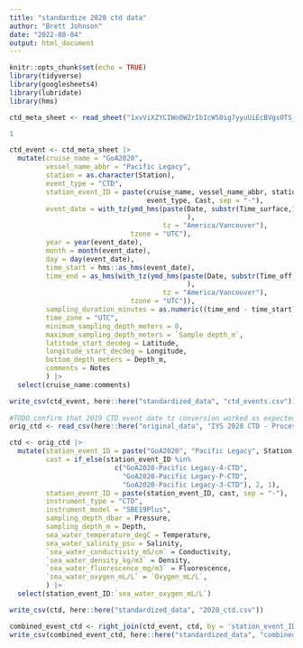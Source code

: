 ```yaml
---
title: "standardize 2020 ctd data"
author: "Brett Johnson"
date: "2022-08-04"
output: html_document
---
```


```r
knitr::opts_chunk$set(echo = TRUE)
library(tidyverse)
library(googlesheets4)
library(lubridate)
library(hms)
```

```r
ctd_meta_sheet <- read_sheet("1xvViXZYCIWo0WZrIbIcWS0ig7yyuUiEcBVgsOTS_Yq8", sheet = "CTD metadata") 

1

ctd_event <- ctd_meta_sheet |> 
  mutate(cruise_name = "GoA2020",
         vessel_name_abbr = "Pacific Legacy",
         station = as.character(Station),
         event_type = "CTD",
         station_event_ID = paste(cruise_name, vessel_name_abbr, station,
                                  event_type, Cast, sep = "-"),
         event_date = with_tz(ymd_hms(paste(Date, substr(Time_surface,12,19)
                                            ), 
                                      tz = "America/Vancouver"),
                              tzone = "UTC"),
         year = year(event_date),
         month = month(event_date),
         day = day(event_date),
         time_start = hms::as_hms(event_date),
         time_end = as_hms(with_tz(ymd_hms(paste(Date, substr(Time_off,12,19)
                                            ), 
                                      tz = "America/Vancouver"),
                              tzone = "UTC")),
         sampling_duration_minutes = as.numeric((time_end - time_start)/60) ,
         time_zone = "UTC",
         minimum_sampling_depth_meters = 0,
         maximum_sampling_depth_meters = `Sample depth_m`,
         latitude_start_decdeg = Latitude,
         longitude_start_decdeg = Longitude,
         bottom_depth_meters = Depth_m,
         comments = Notes
         ) |> 
  select(cruise_name:comments)

write_csv(ctd_event, here::here("standardized_data", "ctd_events.csv"))
         
#TODO confirm that 2019 CTD event date tz conversion worked as expected, also confirm that time start and time end are UTC times
orig_ctd <- read_csv(here::here("original_data", "IYS 2020 CTD - Processed 20200415.csv"))

ctd <- orig_ctd |> 
  mutate(station_event_ID = paste("GoA2020", "Pacific Legacy", Station, "CTD", sep = "-"),
         cast = if_else(station_event_ID %in% 
                          c("GoA2020-Pacific Legacy-4-CTD",
                            "GoA2020-Pacific Legacy-P-CTD", 
                            "GoA2020-Pacific Legacy-3-CTD"), 2, 1),
         station_event_ID = paste(station_event_ID, cast, sep = "-"),
         instrument_type = "CTD",
         instrument_model = "SBE19Plus",
         sampling_depth_dbar = Pressure,
         sampling_depth_m = Depth,
         sea_water_temperature_degC = Temperature,
         sea_water_salinity_psu = Salinity,
         `sea_water_conductivity_mS/cm` = Conductivity,
         `sea_water_density_kg/m3` = Density,
         `sea_water_fluorescence_mg/m3` = Fluorescence,
         `sea_water_oxygen_mL/L` = `Oxygen_mL/L`, 
         ) |> 
  select(station_event_ID:`sea_water_oxygen_mL/L`)

write_csv(ctd, here::here("standardized_data", "2020_ctd.csv"))

combined_event_ctd <- right_join(ctd_event, ctd, by = 'station_event_ID')
write_csv(combined_event_ctd, here::here("standardized_data", "combined_event_ctd.csv"))
```

